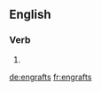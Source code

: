 ==English==

===Verb===
{{head|en}}

# {{en-third-person singular of|engraft}}

[[de:engrafts]]
[[fr:engrafts]]
